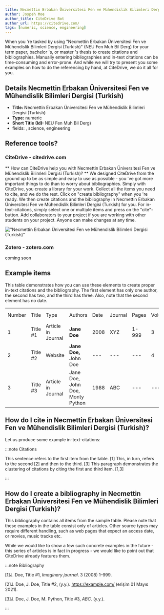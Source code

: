 ```yaml
---
title: Necmettin Erbakan Üniversitesi Fen ve Mühendislik Bilimleri Dergisi (Turkish)
author: Jospeh Moe
author_title: CiteDrive Bot
author_url: https://citedrive.com/
tags: [numeric, science, engineering]
---
```


When you 're tasked by using "Necmettin Erbakan Üniversitesi Fen ve Mühendislik Bilimleri Dergisi (Turkish)" (NEU Fen Muh Bil Derg) for your term paper, bachelor 's, or master 's thesis to create citations and bibliographies.
Manually entering bibliographies and in-text citations can be time-consuming and error-prone. And while we will try to present you some examples on how to do the referencing by hand, at CiteDrive, we do it all for you.

## Details  Necmettin Erbakan Üniversitesi Fen ve Mühendislik Bilimleri Dergisi (Turkish)
* **Title:** Necmettin Erbakan Üniversitesi Fen ve Mühendislik Bilimleri Dergisi (Turkish)
* **Type:** numeric
* **Short Title (Id):** NEU Fen Muh Bil Derg)
* fields: , science, engineering

## Reference tools?
### CiteDrive - citedrive.com
** How can CiteDrive help you with Necmettin Erbakan Üniversitesi Fen ve Mühendislik Bilimleri Dergisi (Turkish)? **
We designed CiteDrive from the ground up to be as simple and easy to use as possible - you 've got more important things to do than to worry about bibliographies. Simply with CiteDrive, you create a library for your work. Collect all the items you need to cite, and we do the rest. Click on "create bibliography" when you 're ready. We then create citations and the bibliography in Necmettin Erbakan Üniversitesi Fen ve Mühendislik Bilimleri Dergisi (Turkish) for you. For in-text-citations, simply select one or multiple items and press on the "cite"-button. Add collaborators to your project if you are working with other students on your project. Anyone can make changes at any time.


!["Necmettin Erbakan Üniversitesi Fen ve Mühendislik Bilimleri Dergisi (Turkish)"](images/necmettin-erbakan-universitesi-fen-ve-muhendislik-bilimleri-dergisi-turkish.svg "Choose Necmettin Erbakan Üniversitesi Fen ve Mühendislik Bilimleri Dergisi (Turkish) in the CiteDrive App")

### Zotero - zotero.com

coming soon

## Example items

This table demonstrates how you can use these elements to create proper in-text citations and the bibliography. The first element has only one author, the second has two, and the third has three. Also, note that the second element has no date.


<table>
  <tr>
   <td>Number
   </td>
   <td>Title
   </td>
   <td>Type
   </td>
   <td>Authors
   </td>
   <td>Date
   </td>
   <td>Journal
   </td>
   <td>Pages
   </td>
   <td>Volume
   </td>
   <td>Issue
   </td>
   <td>Access Date
   </td>
  </tr>
  <tr>
   <td>1
   </td>
   <td>Title #1
   </td>
   <td>Article in Journal
   </td>
   <td><strong>Jane Doe</strong>
   </td>
   <td>2008
   </td>
   <td>XYZ
   </td>
   <td>1-999
   </td>
   <td>3
   </td>
   <td>2
   </td>
   <td>--
   </td>
  </tr>
  <tr>
   <td>
2
   </td>
   <td>Title #2
   </td>
   <td>Website
   </td>
   <td><strong>Jane Doe, </strong>John Doe
   </td>
   <td>---
   </td>
   <td>---
   </td>
   <td>---
   </td>
   <td>4
   </td>
   <td>---
   </td>
   <td>2020-05-01
   </td>
  </tr>
  <tr>
   <td>3
   </td>
   <td>Title #3
   </td>
   <td>Article in Journal
   </td>
   <td>Jane Doe, John Doe, Monty Python
   </td>
   <td>1988
   </td>
   <td>ABC
   </td>
   <td>---
   </td>
   <td>---
   </td>
   <td>16
   </td>
   <td>---
   </td>
  </tr>
</table>



## How do I cite in  Necmettin Erbakan Üniversitesi Fen ve Mühendislik Bilimleri Dergisi (Turkish)?

Let us produce some example in-text-citations:

:::note Citations


This sentence refers to the first item from the table. [1] This, in turn, refers to the second [2]
and then to the third.  [3]
This paragraph demonstrates the clustering of citations by citing the first and third item. [1,3]

:::

## How do I create a bibliography in Necmettin Erbakan Üniversitesi Fen ve Mühendislik Bilimleri Dergisi (Turkish)?

This bibliography contains all items from the sample table. Please note that these examples in the table consist only of articles. Other source types may require different handling, such as web pages that expect an access date, or movies, music tracks etc.

While we would like to show a few such concrete examples in the future - this series of articles is in fact in progress - we would like to point out that CiteDrive already features them.

:::note Bibliography

[1]J. Doe, Title #1, <i>Imaginary journal</i>. 3 (2008) 1–999.

[2]J. Doe, J. Doe, Title #2, (y.y.). https://example.com/ (erişim 01 Mayıs 2021).

[3]J. Doe, J. Doe, M. Python, Title #3, <i>ABC</i>. (y.y.).



:::


        
